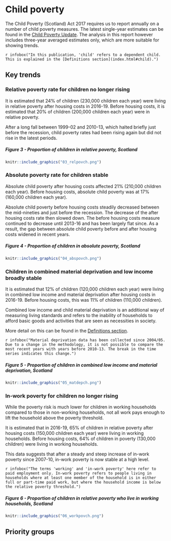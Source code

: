 # Child poverty

The Child Poverty (Scotland) Act 2017 requires us to report annually on a number of child poverty measures. The latest single-year estimates can be found in the [Child Poverty Update](cpupdate.html). The analysis in this report however includes three-year averaged estimates only, which are more suitable for showing trends.

`r infobox("In this publication, 'child' refers to a dependent child. This is explained in the [Definitions section](index.html#child).")`

## Key trends

### Relative poverty rate for children no longer rising

It is estimated that 24% of children (230,000 children each year) were living in relative poverty after housing costs in 2016-19. Before housing costs, it is estimated that 20% of children (200,000 children each year) were in relative poverty.

After a long fall between 1999-02 and 2010-13, which halted briefly just before the recession, child poverty rates had been rising again but did not rise in the latest periods.

##### Figure 3 - Proportion of children in relative poverty, Scotland
```{r}
knitr::include_graphics("03_relpovch.png")
```

### Absolute poverty rate for children stable

Absolute child poverty after housing costs affected 21% (210,000 children each year). Before housing costs, absolute child poverty was at 17% (160,000 children each year).

Absolute child poverty before housing costs steadily decreased between the mid-nineties and just before the recession. The decrease of the after housing costs rate then slowed down. The before housing costs measure continued to decrease until 2013-16 and has been largely flat since. As a result, the gap between absolute child poverty before and after housing costs widened in recent years.

##### Figure 4 - Proportion of children in absolute poverty, Scotland
```{r}
knitr::include_graphics("04_abspovch.png")
```

### Children in combined material deprivation and low income broadly stable

It is estimated that 12% of children (120,000 children each year) were living in combined low income and material deprivation after housing costs in 2016-19. Before housing costs, this was 11% of children (110,000 children).

Combined low income and child material deprivation is an additional way of measuring living standards and refers to the inability of households to afford basic goods and activities that are seen as necessities in society.

More detail on this can be found in the [Definitions section](index.html#matdep).

`r infobox("Material deprivation data has been collected since 2004/05. Due to a change in the methodology, it is not possible to compare the most recent years with years before 2010-13. The break in the time series indicates this change.")`

##### Figure 5 - Proportion of children in combined low income and material deprivation, Scotland
```{r}
knitr::include_graphics("05_matdepch.png")
```

### In-work poverty for children no longer rising

While the poverty risk is much lower for children in working households compared to those in non-working households, not all work pays enough to lift the household above the poverty threshold.

It is estimated that in 2016-19, 65% of children in relative poverty after housing costs (150,000 children each year) were living in working households. Before housing costs, 64% of children in poverty (130,000 children) were living in working households.

This data suggests that after a steady and steep increase of in-work poverty since 2007-10, in-work poverty is now stable at a high level.

`r infobox("The terms 'working' and 'in-work poverty' here refer to paid employment only. In-work poverty refers to people living in households where at least one member of the household is in either full or part-time paid work, but where the household income is below the relative poverty threshold.")`

##### Figure 6 - Proportion of children in relative poverty who live in working households, Scotland
```{r}
knitr::include_graphics("06_workpovch.png")
```

## Priority groups


